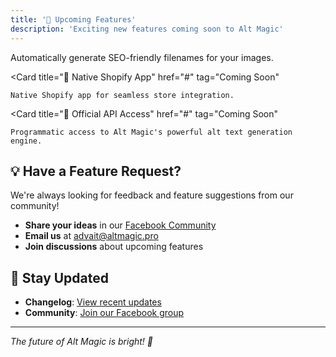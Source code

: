 ```yaml
---
title: '🔮 Upcoming Features'
description: 'Exciting new features coming soon to Alt Magic'
---
```


<Columns cols={3}>
  <Card
    title="🔤 Filename Optimization"
    href="#"
    tag="Coming Soon"
  >
    Automatically generate SEO-friendly filenames for your images.
  
  </Card>

  <Card
    title="🛒 Native Shopify App"
    href="#"
    tag="Coming Soon"
  >
    Native Shopify app for seamless store integration.
    
  </Card>

  <Card
    title="🔑 Official API Access"
    href="#"
    tag="Coming Soon"
  >
    Programmatic access to Alt Magic's powerful alt text generation engine.
  
  </Card>
</Columns>


## 💡 Have a Feature Request?

We're always looking for feedback and feature suggestions from our community! 

- **Share your ideas** in our [Facebook Community](https://www.facebook.com/groups/1695959361003779)
- **Email us** at [advait@altmagic.pro](mailto:advait@altmagic.pro)
- **Join discussions** about upcoming features

## 📅 Stay Updated

- **Changelog**: [View recent updates](/changelog)
- **Community**: [Join our Facebook group](https://www.facebook.com/groups/1695959361003779)

---

*The future of Alt Magic is bright! 🌟*
